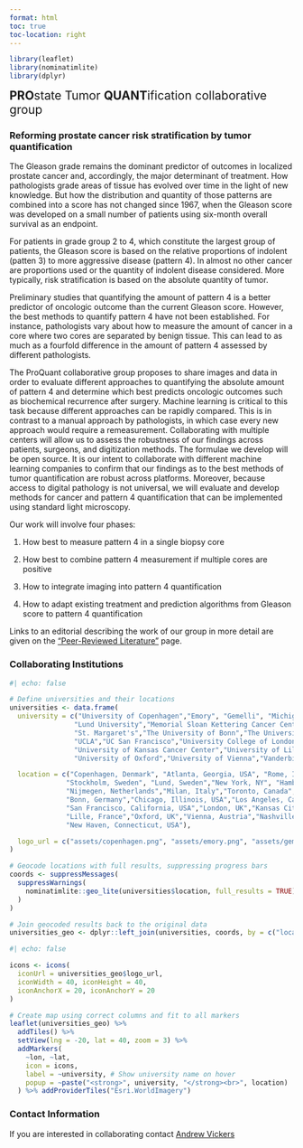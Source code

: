 ```yaml
---
format: html
toc: true
toc-location: right
---
```


```r
library(leaflet)
library(nominatimlite)
library(dplyr)
```

<div class="center-normal" style="font-size:1.5em"><strong>PRO</strong>state Tumor <strong>QUANT</strong>ification collaborative group</div>

### Reforming prostate cancer risk stratification by tumor quantification 

The Gleason grade remains the dominant predictor of outcomes in localized prostate cancer and, accordingly, the major determinant of treatment. How pathologists grade areas of tissue has evolved over time in the light of new knowledge. But how the distribution and quantity of those patterns are combined into a score has not changed since 1967, when the Gleason score was developed on a small number of patients using six-month overall survival as an endpoint.

For patients in grade group 2 to 4, which constitute the largest group of patients, the Gleason score is based on the relative proportions of indolent (patten 3) to more aggressive disease (pattern 4). In almost no other cancer are proportions used or the quantity of indolent disease considered. More typically, risk stratification is based on the absolute quantity of tumor.

Preliminary studies that quantifying the amount of pattern 4 is a better predictor of oncologic outcome than the current Gleason score. However, the best methods to quantify pattern 4 have not been established. For instance, pathologists vary about how to measure the amount of cancer in a core where two cores are separated by benign tissue. This can lead to as much as a fourfold difference in the amount of pattern 4 assessed by different pathologists.

The ProQuant collaborative group proposes to share images and data in order to evaluate different approaches to quantifying the absolute amount of pattern 4 and determine which best predicts oncologic outcomes such as biochemical recurrence after surgery. Machine learning is critical to this task because different approaches can be rapidly compared. This is in contrast to a manual approach by pathologists, in which case every new approach would require a remeasurement. Collaborating with multiple centers will allow us to assess the robustness of our findings across patients, surgeons, and digitization methods. The formulae we develop will be open source. It is our intent to collaborate with different machine learning companies to confirm that our findings as to the best methods of tumor quantification are robust across platforms. Moreover, because access to digital pathology is not universal, we will evaluate and develop methods for cancer and pattern 4 quantification that can be implemented using standard light microscopy.

Our work will involve four phases:

1) How best to measure pattern 4 in a single biopsy core

2) How best to combine pattern 4 measurement if multiple cores are positive

3) How to integrate imaging into pattern 4 quantification

4) How to adapt existing treatment and prediction algorithms from Gleason score to pattern 4 quantification

Links to an editorial describing the work of our group in more detail are given on the <a href="literature.qmd">“Peer-Reviewed Literature”</a> page.

### Collaborating Institutions{.center}

```r
#| echo: false

# Define universities and their locations
universities <- data.frame(
  university = c("University of Copenhagen","Emory", "Gemelli", "Michigan Medicine", "Karolinska Institute",
                "Lund University","Memorial Sloan Kettering Cancer Center", "Martini-Klinik","Radboud University Medical Center","San Rafaelle", 
                "St. Margaret's","The University of Bonn","The University of Chicago",
                "UCLA","UC San Francisco","University College of London",
                "University of Kansas Cancer Center","University of Lille Nord de France",
                "University of Oxford","University of Vienna","Vanderbilt","Yale"),

  location = c("Copenhagen, Denmark", "Atlanta, Georgia, USA", "Rome, Italy", "Ann Arbor, Michigan, USA", 
              "Stockholm, Sweden", "Lund, Sweden","New York, NY", "Hamburg, Germany",
              "Nijmegen, Netherlands","Milan, Italy","Toronto, Canada",
              "Bonn, Germany","Chicago, Illinois, USA","Los Angeles, California, USA",
              "San Francisco, California, USA","London, UK","Kansas City, Missouri, USA",
              "Lille, France","Oxford, UK","Vienna, Austria","Nashville, Tennessee, USA",
              "New Haven, Connecticut, USA"),

  logo_url = c("assets/copenhagen.png", "assets/emory.png", "assets/gemelli.jfif.png", "assets/michigan.png", "assets/karolinska.png", "assets/lund.png","assets/mskcc.png","assets/martini.png","assets/radbound.png","assets/sanraf.png","assets/uhn.jpg","assets/Uni-Bonn.png","assets/chicago.png","assets/ucla.png","assets/ucsf.png","assets/ucl.png","assets/ku.png","assets/france.jpg","assets/oxford.png","assets/vienna.jpg","assets/vanderbilt.jpg","assets/yale.png")
)

# Geocode locations with full results, suppressing progress bars
coords <- suppressMessages(
  suppressWarnings(
    nominatimlite::geo_lite(universities$location, full_results = TRUE)
  )
)

# Join geocoded results back to the original data
universities_geo <- dplyr::left_join(universities, coords, by = c("location" = "query"))
```


```r
#| echo: false

icons <- icons(
  iconUrl = universities_geo$logo_url,
  iconWidth = 40, iconHeight = 40,
  iconAnchorX = 20, iconAnchorY = 20
)

# Create map using correct columns and fit to all markers
leaflet(universities_geo) %>%
  addTiles() %>%
  setView(lng = -20, lat = 40, zoom = 3) %>%
  addMarkers(
    ~lon, ~lat, 
    icon = icons,
    label = ~university, # Show university name on hover
    popup = ~paste("<strong>", university, "</strong><br>", location)
  ) %>% addProviderTiles("Esri.WorldImagery")
```


### Contact Information
 If you are interested in collaborating contact <a href="mailto:vickersa@mskcc.org">Andrew Vickers</a>